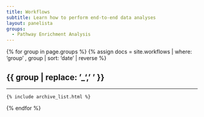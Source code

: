 ```yaml
---
title: Workflows
subtitle: Learn how to perform end-to-end data analyses
layout: panelista
groups:
  - Pathway Enrichment Analysis
---
```


{% for group in page.groups %}
  {% assign docs = site.workflows | where: 'group' , group | sort: 'date' | reverse %}
  <h2 class="page-category">{{ group | replace: '_', ' ' }}</h2>
  <hr/>
  <div class="workflows">
    {% include archive_list.html %}
  </div>
{% endfor %}
